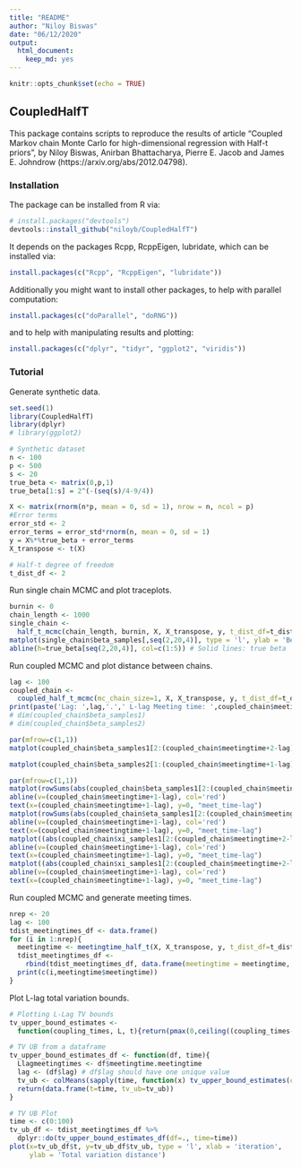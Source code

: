 ```yaml
---
title: "README"
author: "Niloy Biswas"
date: "06/12/2020"
output: 
  html_document: 
    keep_md: yes
---
```


```r
knitr::opts_chunk$set(echo = TRUE)
```

## CoupledHalfT

This package contains scripts to reproduce the results of article "Coupled Markov chain Monte Carlo for high-dimensional regression with Half-t priors", by Niloy Biswas, Anirban Bhattacharya, Pierre E. Jacob and James E. Johndrow (https://arxiv.org/abs/2012.04798).

### Installation

The package can be installed from R via:

```r
# install.packages("devtools")
devtools::install_github("niloyb/CoupledHalfT")
```

It depends on the packages Rcpp, RcppEigen, lubridate, which can be
installed via:

```r
install.packages(c("Rcpp", "RcppEigen", "lubridate"))
```

Additionally you might want to install other packages, to help with
parallel computation:

```r
install.packages(c("doParallel", "doRNG"))
```

and to help with manipulating results and plotting:

```r
install.packages(c("dplyr", "tidyr", "ggplot2", "viridis"))
```

### Tutorial

Generate synthetic data.

```r
set.seed(1)
library(CoupledHalfT)
library(dplyr)
# library(ggplot2)

# Synthetic dataset
n <- 100
p <- 500
s <- 20
true_beta <- matrix(0,p,1)
true_beta[1:s] = 2^(-(seq(s)/4-9/4))

X <- matrix(rnorm(n*p, mean = 0, sd = 1), nrow = n, ncol = p)
#Error terms
error_std <- 2
error_terms = error_std*rnorm(n, mean = 0, sd = 1)
y = X%*%true_beta + error_terms
X_transpose <- t(X)

# Half-t degree of freedom
t_dist_df <- 2
```

Run single chain MCMC and plot traceplots. 

```r
burnin <- 0
chain_length <- 1000
single_chain <- 
  half_t_mcmc(chain_length, burnin, X, X_transpose, y, t_dist_df=t_dist_df)
matplot(single_chain$beta_samples[,seq(2,20,4)], type = 'l', ylab = 'Beta')
abline(h=true_beta[seq(2,20,4)], col=c(1:5)) # Solid lines: true beta
```

Run coupled MCMC and plot distance between chains. 

```r
lag <- 100
coupled_chain <- 
  coupled_half_t_mcmc(mc_chain_size=1, X, X_transpose, y, t_dist_df=t_dist_df, lag=lag)
print(paste('Lag: ',lag,'.',' L-lag Meeting time: ',coupled_chain$meetingtime,'.',sep = ''))
# dim(coupled_chain$beta_samples1)
# dim(coupled_chain$beta_samples2)

par(mfrow=c(1,1))
matplot(coupled_chain$beta_samples1[2:(coupled_chain$meetingtime+2-lag),seq(2,20,4)], type = 'l',ylab = 'chain1 beta components', xlab = 'iteration')

matplot(coupled_chain$beta_samples2[1:(coupled_chain$meetingtime+1-lag),seq(2,20,4)], type = 'l',ylab = 'chain2 beta components', xlab = 'iteration')

par(mfrow=c(1,1))
matplot(rowSums(abs(coupled_chain$beta_samples1[2:(coupled_chain$meetingtime+2-lag),]-coupled_chain$beta_samples2[c(1:(coupled_chain$meetingtime+1-lag)),])), type='l', ylab = '|chain1_beta-chain2_beta|_1', xlab = 'iteration', xlim = c(1,(coupled_chain$meetingtime+5-lag)))
abline(v=(coupled_chain$meetingtime+1-lag), col='red')
text(x=(coupled_chain$meetingtime+1-lag), y=0, "meet_time-lag")
matplot(rowSums(abs(coupled_chain$eta_samples1[2:(coupled_chain$meetingtime+2-lag),]-coupled_chain$eta_samples2[c(1:(coupled_chain$meetingtime+1-lag)),])), type='l', ylab = '|chain1_eta-chain2_eta|_1', xlab = 'iteration', xlim = c(1,(coupled_chain$meetingtime+5-lag)))
abline(v=(coupled_chain$meetingtime+1-lag), col='red')
text(x=(coupled_chain$meetingtime+1-lag), y=0, "meet_time-lag")
matplot((abs(coupled_chain$xi_samples1[2:(coupled_chain$meetingtime+2-lag)]-coupled_chain$xi_samples2[c(1:(coupled_chain$meetingtime+1-lag))])), type='l', ylab = '|chain1_xi-chain2_xi|_1', xlab = 'iteration', xlim = c(1,(coupled_chain$meetingtime+5-lag)))
abline(v=(coupled_chain$meetingtime+1-lag), col='red')
text(x=(coupled_chain$meetingtime+1-lag), y=0, "meet_time-lag")
matplot((abs(coupled_chain$xi_samples1[2:(coupled_chain$meetingtime+2-lag)]-coupled_chain$xi_samples2[c(1:(coupled_chain$meetingtime+1-lag))])), type='l', ylab = '|chain1_sigma-chain2_sigma|_1', xlab = 'iteration', xlim = c(1,(coupled_chain$meetingtime+5-lag)))
abline(v=(coupled_chain$meetingtime+1-lag), col='red')
text(x=(coupled_chain$meetingtime+1-lag), y=0, "meet_time-lag")
```

Run coupled MCMC and generate meeting times. 

```r
nrep <- 20
lag <- 100
tdist_meetingtimes_df <- data.frame()
for (i in 1:nrep){
  meetingtime <- meetingtime_half_t(X, X_transpose, y, t_dist_df=t_dist_df, lag=lag)
  tdist_meetingtimes_df <-
    rbind(tdist_meetingtimes_df, data.frame(meetingtime = meetingtime, lag=lag))
  print(c(i,meetingtime$meetingtime))
}
```

Plot L-lag total variation bounds.

```r
# Plotting L-Lag TV bounds
tv_upper_bound_estimates <- 
  function(coupling_times, L, t){return(pmax(0,ceiling((coupling_times-L-t)/L)))}

# TV UB from a dataframe
tv_upper_bound_estimates_df <- function(df, time){
  Llagmeetingtimes <- df$meetingtime.meetingtime
  lag <- (df$lag) # df$lag should have one unique value
  tv_ub <- colMeans(sapply(time, function(x) tv_upper_bound_estimates(coupling_times = Llagmeetingtimes, L=lag, x)))
  return(data.frame(t=time, tv_ub=tv_ub))
}

# TV UB Plot
time <- c(0:100)
tv_ub_df <- tdist_meetingtimes_df %>% 
  dplyr::do(tv_upper_bound_estimates_df(df=., time=time))
plot(x=tv_ub_df$t, y=tv_ub_df$tv_ub, type = 'l', xlab = 'iteration', 
     ylab = 'Total variation distance')
```

